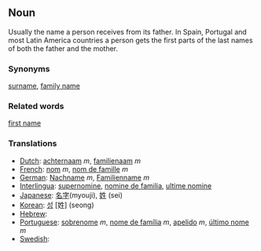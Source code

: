 ==Noun==

Usually the name a person receives from its father. In Spain, Portugal and most Latin America countries a person gets the first parts of the last names of both the father and the mother.

===Synonyms===
[[surname]], [[family name]]

===Related words=== 
[[first name]]

===Translations===
*[[Dutch]]: [[achternaam]] ''m'', [[familienaam]] ''m''
*[[French]]: [[nom]] ''m'', [[nom de famille]] ''m''
*[[German]]: [[Nachname]] ''m'', [[Familienname]] ''m''
*[[Interlingua]]: [[supernomine]], [[nomine de familia]], [[ultime nomine]]
*[[Japanese]]: [[名字]](myouji), [[姓]] (sei) 
*[[Korean]]: [[성]] [姓] (seong)
*[[Hebrew]]: [[]]
*[[Portuguese]]: [[sobrenome]] ''m'', [[nome de família]] ''m'', [[apelido]] ''m'', [[último nome]] ''m''
*[[Swedish]]: [[]]